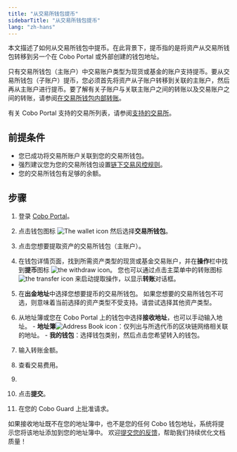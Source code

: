 ```yaml
---
title: "从交易所钱包提币"
sidebarTitle: "从交易所钱包提币"
lang: "zh-hans"
---
```



本文描述了如何从交易所钱包中提币。在此背景下，提币指的是将资产从交易所钱包转移到另一个在 Cobo Portal 或外部创建的钱包地址。

只有交易所钱包（主账户）中交易账户类型为现货或基金的账户支持提币。要从交易所钱包（子账户）提币，您必须首先将资产从子账户转移到关联的主账户，然后再从主账户进行提币。要了解有关子账户与关联主账户之间的转账以及交易账户之间的转账，请参阅[在交易所钱包内部转账](/cn/portal/exchange-wallets/within-wallet)。

有关 Cobo Portal 支持的交易所列表，请参阅[支持的交易所](/cn/portal/exchange-wallets/supported-exchanges)。

## 前提条件

- 您已成功将交易所账户关联到您的交易所钱包。
- 强烈建议您为您的交易所钱包设置[链下交易风控规则](/cn/portal/risk-controls/off-chain-tx-set-transfer)。
- 您的交易所钱包有足够的余额。

## 步骤

1. 登录 [Cobo Portal](https://portal.cobo.com/login)。
2. 点击钱包图标 <img src="/en/images/exchange-wallet/1.png" className="icon" alt="The wallet icon" /> 然后选择**交易所钱包**。
3. 点击您想要提取资产的交易所钱包（主账户）。
4. 在钱包详情页面，找到所需资产类型的现货或基金交易账户，并在**操作**栏中找到**提币**图标 <img src="/en/images/exchange-wallet/11.png" className="icon" alt="the withdraw icon" />。
    <Note>您也可以通过点击主菜单中的转账图标 <img src="/en/images/transfers/transfer-button.svg" className="icon" alt="the transfer icon" /> 来启动提取操作，以显示**转账**对话框。</Note>

5. 在**出金地址**中选择您想要提币的交易所钱包。
    <Note>如果您想要的交易所钱包不可选，则意味着当前选择的资产类型不受支持。请尝试选择其他资产类型。</Note>

6. 从地址簿或您在 Cobo Portal 上的钱包中选择**接收地址**，也可以手动输入地址。
        - **地址簿**<img src="/en/images/common/icon_address_book.svg" className="icon" alt="Address Book icon" />：仅列出与所选代币的区块链网络相关联的地址。
        - **我的钱包**：选择钱包类别，然后点击您希望转入的钱包。
7. 输入转账金额。
8. 查看交易费用。
9. <MySnippet />

10. 点击**提交**。

11. 在您的 Cobo Guard 上批准请求。

如果接收地址既不在您的地址簿中，也不是您的任何 Cobo 钱包地址，系统将提示您将该地址添加到您的地址簿中。
<Tip>欢迎[提交您的反馈](https://forms.zohopublic.com/cobo/form/DocumentFeedbackForm/formperma/QvLOhxJv1_JMsJ-1dleZ8Itb_7rzN-LtgvsDdxosoVI?referrername=manuals)，帮助我们持续优化文档质量！</Tip>